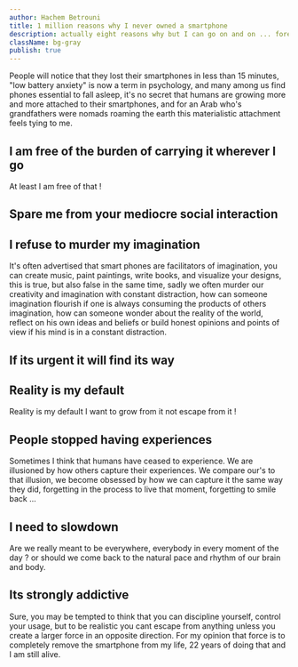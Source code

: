 ```yaml
---
author: Hachem Betrouni
title: 1 million reasons why I never owned a smartphone
description: actually eight reasons why but I can go on and on ... forever
className: bg-gray
publish: true
---
```


People will notice that they lost their smartphones in less than 15 minutes,
"low battery anxiety" is now a term in psychology,
and many among us find phones essential to fall asleep,
it's no secret that humans are growing more and more attached to their smartphones,
and for an Arab who's grandfathers were nomads roaming the earth this materialistic attachment feels tying to me.

## I am free of the burden of carrying it wherever I go

At least I am free of that !

## Spare me from your mediocre social interaction

## I refuse to murder my imagination

It's often advertised that smart phones are facilitators of imagination,
you can create music, paint paintings, write books,
and visualize your designs, this is true,
but also false in the same time, sadly we often murder our creativity and imagination
with constant distraction, how can someone imagination flourish if one is always
consuming the products of others imagination, how can someone wonder about the reality of the world,
reflect on his own ideas and beliefs or build honest opinions and points of view if his mind is in a constant distraction.

## If its urgent it will find its way

## Reality is my default

Reality is my default I want to grow from it not escape from it !

## People stopped having experiences

Sometimes I think that humans have ceased to experience. We are illusioned by how others capture their experiences.
We compare our's to that illusion, we become obsessed by how we can capture it the same way they did,
forgetting in the process to live that moment, forgetting to smile back ...

## I need to slowdown

Are we really meant to be everywhere, everybody in every moment of the day ?
or should we come back to the natural pace and rhythm of our brain and body.

## Its strongly addictive

Sure, you may be tempted to think that you can discipline yourself, control your usage,
but to be realistic you cant escape from anything unless you create a larger force in an opposite direction.
For my opinion that force is to completely remove the smartphone from my life, 22 years of doing that and I am still alive.

